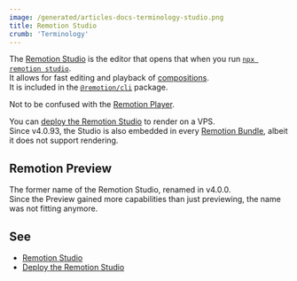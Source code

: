 ```yaml
---
image: /generated/articles-docs-terminology-studio.png
title: Remotion Studio
crumb: 'Terminology'
---
```


The [Remotion Studio](/docs/studio) is the editor that opens that when you run [`npx remotion studio`](/docs/cli/studio).  
It allows for fast editing and playback of [compositions](/docs/terminology/composition).  
It is included in the [`@remotion/cli`](https://npmjs.org/packages/@remotion/cli) package.

Not to be confused with the [Remotion Player](/docs/player).

You can [deploy the Remotion Studio](/docs/studio/deploy-server) to render on a VPS.  
Since v4.0.93, the Studio is also embedded in every [Remotion Bundle](/docs/terminology/bundle), albeit it does not support rendering.

## Remotion Preview

The former name of the Remotion Studio, renamed in v4.0.0.  
Since the Preview gained more capabilities than just previewing, the name was not fitting anymore.

## See

- [Remotion Studio](/docs/studio)
- [Deploy the Remotion Studio](/docs/studio/deploy-server)
